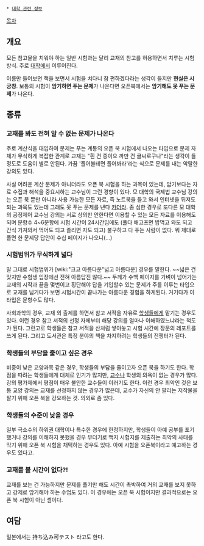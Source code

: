  * [[대학 관련 정보]]

[[목차]]
== 개요 ==
모든 참고물을 치워야 하는 일반 시험과는 달리 교재의 참고를 허용하면서 치루는 시험방식. 주로 [[대학]]에서 이루어진다.

이름만 들어보면 책을 보면서 시험을 치다니 참 편하겠다라는 생각이 들지만 '''현실은 시궁창'''. 보통의 시험이 '''암기하면 푸는 문제'''가 나온다면 오픈북에서는 '''암기해도 못 푸는 문제'''가 나온다.

== 종류 ==
=== 교재를 봐도 전혀 알 수 없는 문제가 나온다 ===
주로 계산식을 대입하여 문제는 푸는 계통의 오픈 북 시험에서 나오는 타입으로 문제 자체가 무식하게 복잡한 관계로 교재는 "흰 건 종이요 까만 건 글씨로구나"라는 생각이 들 정도로 도움이 별로 안된다. 가끔 '풀어볼테면 풀어봐라'라는 식으로 문제를 내는 악랄한 강의도 있다.

사실 어려운 계산 문제가 아니더라도 오픈 북 시험을 하는 과목이 있는데, 암기보다는 자료 수집과 해석을 중요시하는 교수님이 그런 경향이 있다. 모 대학의 국제법 교수님 강의는 오픈 북 뿐만 아니라 사용 가능한 모든 자료, 즉 노트북을 들고 와서 인터넷을 뒤져도 되는 과목도 있는데 그래도 못 푸는 문제를 낸다 [[카더라]]. 좀 심한 경우로 또다른 모 대학의 공정제어 교수님 강의는 서로 상의만 안한다면 이용할 수 있는 모든 자료를 이용해도 되며 문항수 4~6문항에 시험 시간이 24시간임에도 (풀다 배고프면 밥먹고 와도 되고 간식 가져와서 먹어도 되고 졸리면 자도 되고) 불구하고 다 푸는 사람이 없다. 뭐 제대로 풀면 한 문제당 답안이 수십 페이지가 나오니(...)
=== 시험범위가 무식하게 넓다 ===
말 그대로 시험범위가 [wiki:"크고 아름다운"넓고 아름다운] 경우를 말한다. ~~넓은 건 맞지만 수험생 입장에선 전혀 아름답진 않다.~~ 두께가 수백 페이지를 가벼이 넘어가는 교재의 시작과 끝을 몇번이고 횡단해야 답을 기입할수 있는 문제가 주를 이루는 타입으로 교재를 넘기다가 보면 시험시간이 끝나가는 아름다운 경험을 하게된다. 거기다가 이 타입은 문항수도 많다.

사회과학의 경우, 교재 외 출제를 하면서 참고 서적을 자유로 [[학생]]들에게 맡기는 경우도 있다. 이런 경우 참고 서적의 선정 자체부터 해당 강의를 얼마나 이해하였느냐라는 척도가 된다. 그런고로 학생들은 참고 서적을 산처럼 쌓아놓고 시험 시간에 장문의 레포트를 쓰게 된다. 그리고 도서관은 특정 분야의 책을 차지하려는 학생들의 전쟁터가 된다.

=== 학생들의 부담을 줄이고 싶은 경우 ===
비중이 낮은 교양과목 같은 경우, 학생들의 부담을 줄이고자 오픈 북을 하기도 한다. 학점을 따려는 학생들에게 대체로 인기가 많지만, [[교수]]나 학생의 의욕이 없는 경우가 많다. 강의 평가제에서 평점이 매우 불안한 교수들이 이러기도 한다. 이런 경우 최악인 것은 보통 교양 강의는 교재를 선정하지 않는 경우가 많은데, 교수가 자신의 안 팔리는 저작물을 팔기 위해 오픈 북을 강요하는 것. 의외로 좀 있다.

=== 학생들의 수준이 낮을 경우 ===
일부 극소수의 하위권 대학이나 특수한 경우에 한정하지만, 학생들이 아예 공부를 포기했거나 강의를 이해하지 못했을 경우 무더기로 백지 시험지를 제출하는 최악의 사태를 막기 위해 오픈 북 시험을 채택하는 경우도 있다. 아예 시험을 오픈북이라고 예고하는 경우도 있다고.

=== 교재를 볼 시간이 없다?! ===
교재를 보는 건 가능하지만 문제를 풀기만 해도 시간이 촉박하여 거의 교재를 보지 못하고 강제로 암기해야 하는 수업도 있다. 이 경우에는 오픈 북 시험이지만 결과적으로는 오픈 북 시험이 아닌 셈이다.

== 여담 ==
일본에서는 持ち込み可テスト 라고도 한다.
